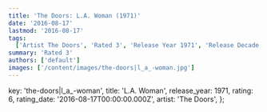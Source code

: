 ```yaml
---
title: 'The Doors: L.A. Woman (1971)'
date: '2016-08-17'
lastmod: '2016-08-17'
tags:
  ['Artist The Doors', 'Rated 3', 'Release Year 1971', 'Release Decade 1970']
summary: 'Rated 3'
authors: ['default']
images: ['/content/images/the-doors|l_a_-woman.jpg']
---
```


  key: 'the-doors|l_a_-woman',
  title: 'L.A. Woman',
  release_year: 1971,
  rating: 6,
  rating_date: '2016-08-17T00:00:00.000Z',
  artist: 'The Doors',
};

<MusicRating data={data} />
